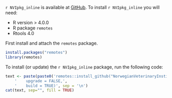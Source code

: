 `r NVIpkg_inline`  is available at [GitHub](https://github.com/NorwegianVeterinaryInstitute). 
To install `r NVIpkg_inline` you will need:

- R version > 4.0.0
- R package `remotes`
- Rtools 4.0

First install and attach the `remotes` package.  

``` r
install.packages("remotes")
library(remotes)
```

To install (or update) the `r NVIpkg_inline` package, run the following code:

``` r
text <- paste(paste0('remotes::install_github("NorwegianVeterinaryInstitute/', NVIpkg, '",'), 
	'    upgrade = FALSE,', 
	'    build = TRUE)', sep = '\n')
cat(text, sep="", fill = TRUE)
```
